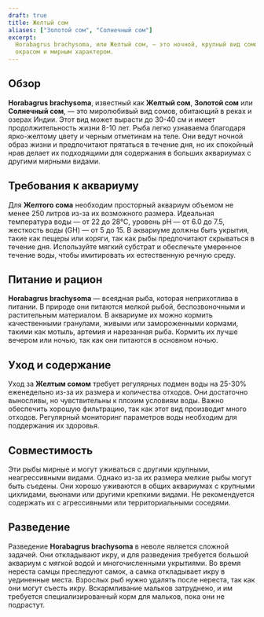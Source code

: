 ```yaml
---
draft: true
title: Желтый сом
aliases: ["Золотой сом", "Солнечный сом"]
excerpt:
  Horabagrus brachysoma, или Желтый сом, — это ночной, крупный вид сомов, родом из Индии, известный своим ярко-желтым
  окрасом и мирным характером.
---
```


## Обзор

**Horabagrus brachysoma**, известный как **Желтый сом**, **Золотой сом** или **Солнечный сом**, — это миролюбивый вид
сомов, обитающий в реках и озерах Индии. Этот вид может вырасти до 30-40 см и имеет продолжительность жизни 8-10 лет.
Рыба легко узнаваема благодаря ярко-желтому цвету и черным отметинам на теле. Они ведут ночной образ жизни и
предпочитают прятаться в течение дня, но их спокойный нрав делает их подходящими для содержания в больших аквариумах с
другими мирными видами.

## Требования к аквариуму

Для **Желтого сома** необходим просторный аквариум объемом не менее 250 литров из-за их возможного размера. Идеальная
температура воды — от 22 до 28°C, уровень pH — от 6.0 до 7.5, жесткость воды (GH) — от 5 до 15. В аквариуме должны быть
укрытия, такие как пещеры или коряги, так как рыбы предпочитают скрываться в течение дня. Используйте мягкий субстрат и
обеспечьте умеренное течение воды, чтобы имитировать их естественную речную среду.

## Питание и рацион

**Horabagrus brachysoma** — всеядная рыба, которая неприхотлива в питании. В природе они питаются мелкой рыбой,
беспозвоночными и растительным материалом. В аквариуме их можно кормить качественными гранулами, живыми или
замороженными кормами, такими как мотыль, артемия и нарезанная рыба. Кормить их лучше вечером или ночью, так как они
питаются в основном ночью.

## Уход и содержание

Уход за **Желтым сомом** требует регулярных подмен воды на 25-30% еженедельно из-за их размера и количества отходов. Они
достаточно выносливы, но чувствительны к плохим условиям воды. Важно обеспечить хорошую фильтрацию, так как этот вид
производит много отходов. Регулярный мониторинг параметров воды необходим для поддержания их здоровья.

## Совместимость

Эти рыбы мирные и могут уживаться с другими крупными, неагрессивными видами. Однако из-за их размера мелкие рыбы могут
быть съедены. Они хорошо уживаются в общих аквариумах с крупными цихлидами, вьюнами или другими крепкими видами. Не
рекомендуется содержать их с агрессивными или территориальными соседями.

## Разведение

Разведение **Horabagrus brachysoma** в неволе является сложной задачей. Они откладывают икру, и для разведения требуется
большой аквариум с мягкой водой и многочисленными укрытиями. Во время нереста самцы преследуют самок, а самка
откладывает икру в уединенные места. Взрослых рыб нужно удалять после нереста, так как они могут съесть икру.
Вскармливание мальков затруднено, и им требуется специализированный корм для мальков, пока они не подрастут.
